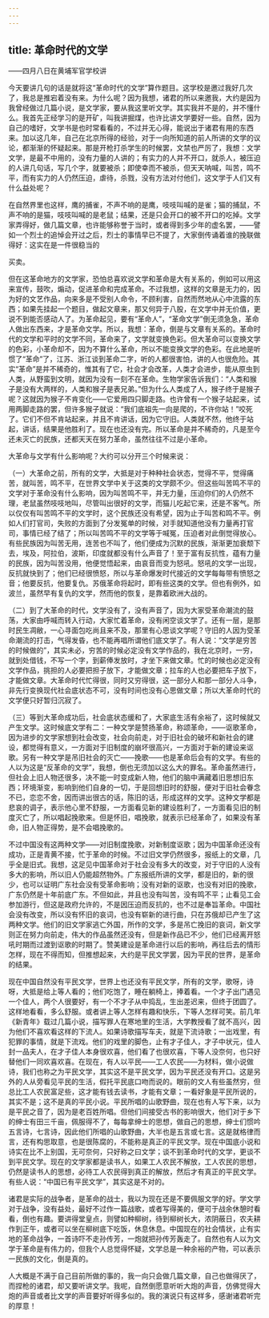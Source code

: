 ```yaml
---
---
---
```

title: 革命时代的文学
---



——四月八日在黄埔军官学校讲

今天要讲几句的话是就将这“革命时代的文学”算作题目。这学校是邀过我好几次了，我总是推宕着没有来。为什么呢？因为我想，诸君的所以来邀我，大约是因为我曾经做过几篇小说，是文学家，要从我这里听文学。其实我并不是的，并不懂什么。我首先正经学习的是开矿，叫我讲掘煤，也许比讲文学要好一些。自然，因为自己的嗜好，文学书是也时常看看的，不过并无心得，能说出于诸君有用的东西来。加以这几年，自己在北京所得的经验，对于一向所知道的前人所讲的文学的议论，都渐渐的怀疑起来。那是开枪打杀学生的时候罢，文禁也严厉了，我想：文学文学，是最不中用的，没有力量的人讲的；有实力的人并不开口，就杀人，被压迫的人讲几句话，写几个字，就要被杀；即使幸而不被杀，但天天呐喊，叫苦，鸣不平，而有实力的人仍然压迫，虐待，杀戮，没有方法对付他们，这文学于人们又有什么益处呢？

在自然界里也这样，鹰的捕雀，不声不响的是鹰，吱吱叫喊的是雀；猫的捕鼠，不声不响的是猫，吱吱叫喊的是老鼠；结果，还是只会开口的被不开口的吃掉。文学家弄得好，做几篇文章，也许能够称誉于当时，或者得到多少年的虚名罢，——譬如一个烈士的追悼会开过之后，烈士的事情早已不提了，大家倒传诵着谁的挽联做得好：这实在是一件很稳当的

买卖。

但在这革命地方的文学家，恐怕总喜欢说文学和革命是大有关系的，例如可以用这来宣传，鼓吹，煽动，促进革命和完成革命。不过我想，这样的文章是无力的，因为好的文艺作品，向来多是不受别人命令，不顾利害，自然而然地从心中流露的东西；如果先挂起一个题目，做起文章来，那又何异于八股，在文学中并无价值，更说不到能否感动人了。为革命起见，要有“革命人”，“革命文学”倒无须急急，革命人做出东西来，才是革命文学。所以，我想：革命，倒是与文章有关系的。革命时代的文学和平时的文学不同，革命来了，文学就变换色彩。但大革命可以变换文学的色彩，小革命却不，因为不算什么革命，所以不能变换文学的色彩。在此地是听惯了“革命”了，江苏、浙江谈到革命二字，听的人都很害怕，讲的人也很危险。其实“革命”是并不稀奇的，惟其有了它，社会才会改革，人类才会进步，能从原虫到人类，从野蛮到文明，就因为没有一刻不在革命。生物学家告诉我们：“人类和猴子是没有大两样的，人类和猴子是表兄弟。”但为什么人类成了人，猴子终于是猴子呢？这就因为猴子不肯变化——它爱用四只脚走路。也许曾有一个猴子站起来，试用两脚走路的罢，但许多猴子就说：“我们底祖先一向是爬的，不许你站！”咬死了。它们不但不肯站起来，并且不肯讲话，因为它守旧。人类就不然，他终于站起，讲话，结果是他胜利了。现在也还没有完。所以革命是并不稀奇的，凡是至今还未灭亡的民族，还都天天在努力革命，虽然往往不过是小革命。

大革命与文学有什么影响呢？大约可以分开三个时候来说：

（一）大革命之前，所有的文学，大抵是对于种种社会状态，觉得不平，觉得痛苦，就叫苦，鸣不平，在世界文学中关于这类的文学颇不少。但这些叫苦鸣不平的文学对于革命没有什么影响，因为叫苦鸣不平，并无力量，压迫你们的人仍然不理，老鼠虽然吱吱地叫，尽管叫出很好的文学，而猫儿吃起它来，还是不客气。所以仅仅有叫苦鸣不平的文学时，这个民族还没有希望，因为止于叫苦和鸣不平。例如人们打官司，失败的方面到了分发冤单的时候，对手就知道他没有力量再打官司，事情已经了结了；所以叫苦鸣不平的文学等于喊冤，压迫者对此倒觉得放心。有些民族因为叫苦无用，连苦也不叫了，他们便成为沉默的民族，渐渐更加衰颓下去，埃及，阿拉伯，波斯，印度就都没有什么声音了！至于富有反抗性，蕴有力量的民族，因为叫苦没用，他便觉悟起来，由哀音而变为怒吼。怒吼的文学一出现，反抗就快到了；他们已经很愤怒，所以与革命爆发时代接近的文学每每带有愤怒之音；他要反抗，他要复仇。苏俄革命将起时，即有些这类的文学。但也有例外，如波兰，虽然早有复仇的文学，然而他的恢复，是靠着欧洲大战的。

（二）到了大革命的时代，文学没有了，没有声音了，因为大家受革命潮流的鼓荡，大家由呼喊而转入行动，大家忙着革命，没有闲空谈文学了。还有一层，是那时民生凋敝，一心寻面包吃尚且来不及，那里有心思谈文学呢？守旧的人因为受革命潮流的打击，气得发昏，也不能再唱所谓他们底文学了。有人说：“文学是穷苦的时候做的”，其实未必，穷苦的时候必定没有文学作品的，我在北京时，一穷，就到处借钱，不写一个字，到薪俸发放时，才坐下来做文章。忙的时候也必定没有文学作品，挑担的人必要把担子放下，才能做文章；拉车的人也必要把车子放下，才能做文章。大革命时代忙得很，同时又穷得很，这一部分人和那一部分人斗争，非先行变换现代社会底状态不可，没有时间也没有心思做文章；所以大革命时代的文学便只好暂归沉寂了。

（三）等到大革命成功后，社会底状态缓和了，大家底生活有余裕了，这时候就又产生文学。这时候底文学有二：一种文学是赞扬革命，称颂革命，——讴歌革命，因为进步的文学家想到社会改变，社会向前走，对于旧社会的破坏和新社会的建设，都觉得有意义，一方面对于旧制度的崩坏很高兴，一方面对于新的建设来讴歌。另有一种文学是吊旧社会的灭亡——挽歌——也是革命后会有的文学。有些的人以为这是“反革命的文学”，我想，倒也无须加以这么大的罪名。革命虽然进行，但社会上旧人物还很多，决不能一时变成新人物，他们的脑中满藏着旧思想旧东西；环境渐变，影响到他们自身的一切，于是回想旧时的舒服，便对于旧社会眷念不已，恋恋不舍，因而讲出很古的话，陈旧的话，形成这样的文学。这种文学都是悲哀的调子，表示他心里不舒服，一方面看见新的建设胜利了，一方面看见旧的制度灭亡了，所以唱起挽歌来。但是怀旧，唱挽歌，就表示已经革命了，如果没有革命，旧人物正得势，是不会唱挽歌的。

不过中国没有这两种文学——对旧制度挽歌，对新制度讴歌；因为中国革命还没有成功，正是青黄不接，忙于革命的时候。不过旧文学仍然很多，报纸上的文章，几乎全是旧式。我想，这足见中国革命对于社会没有多大的改变，对于守旧的人没有多大的影响，所以旧人仍能超然物外。广东报纸所讲的文学，都是旧的，新的很少，也可以证明广东社会没有受革命影响；没有对新的讴歌，也没有对旧的挽歌，广东仍然是十年前底广东。不但如此，并且也没有叫苦，没有鸣不平；止看见工会参加游行，但这是政府允许的，不是因压迫而反抗的，也不过是奉旨革命。中国社会没有改变，所以没有怀旧的哀词，也没有崭新的进行曲，只在苏俄却已产生了这两种文学。他们的旧文学家逃亡外国，所作的文学，多是吊亡挽旧的哀词，新文学则正在努力向前走，伟大的作品虽然还没有，但是新作品已不少，他们已经离开怒吼时期而过渡到讴歌的时期了。赞美建设是革命进行以后的影响，再往后去的情形怎样，现在不得而知，但推想起来，大约是平民文学罢，因为平民的世界，是革命的结果。

现在中国自然没有平民文学，世界上也还没有平民文学，所有的文学，歌呀，诗呀，大抵是给上等人看的；他们吃饱了，睡在躺椅上，捧着看。一个才子出门遇见一个佳人，两个人很要好，有一个不才子从中捣乱，生出差迟来，但终于团圆了。这样地看看，多么舒服。或者讲上等人怎样有趣和快乐，下等人怎样可笑。前几年《新青年》载过几篇小说，描写罪人在寒地里的生活，大学教授看了就不高兴，因为他们不喜欢看这样的下流人。如果诗歌描写车夫，就是下流诗歌；一出戏里，有犯罪的事情，就是下流戏。他们的戏里的脚色，止有才子佳人，才子中状元，佳人封一品夫人，在才子佳人本身很欢喜，他们看了也很欢喜，下等人没奈何，也只好替他们一同欢喜欢喜。在现在，有人以平民——工人农民——为材料，做小说做诗，我们也称之为平民文学，其实这不是平民文学，因为平民还没有开口。这是另外的人从旁看见平民的生活，假托平民底口吻而说的。眼前的文人有些虽然穷，但总比工人农民富足些，这才能有钱去读书，才能有文章；一看好象是平民所说的，其实不是；这不是真的平民小说。平民所唱的山歌野曲，现在也有人写下来，以为是平民之音了，因为是老百姓所唱。但他们间接受古书的影响很大，他们对于乡下的绅士有田三千亩，佩服得不了，每每拿绅士的思想，做自己的思想，绅士们惯吟五言诗，七言诗，因此他们所唱的山歌野曲，大半也是五言或七言。这是就格律而言，还有构思取意，也是很陈腐的，不能称是真正的平民文学。现在中国底小说和诗实在比不上别国，无可奈何，只好称之曰文学；谈不到革命时代的文学，更谈不到平民文学。现在的文学家都是读书人，如果工人农民不解放，工人农民的思想，仍然是读书人的思想，必待工人农民得到真正的解放，然后才有真正的平民文学。有些人说：“中国已有平民文学”，其实这是不对的。

诸君是实际的战争者，是革命的战士，我以为现在还是不要佩服文学的好。学文学对于战争，没有益处，最好不过作一篇战歌，或者写得美的，便可于战余休憩时看看，倒也有趣。要讲得堂皇点，则譬如种柳树，待到柳树长大，浓阴蔽日，农夫耕作到正午，或者可以坐在柳树底下吃饭，休息休息。中国现在的社会情状，止有实地的革命战争，一首诗吓不走孙传芳，一炮就把孙传芳轰走了。自然也有人以为文学于革命是有伟力的，但我个人总觉得怀疑，文学总是一种余裕的产物，可以表示一民族的文化，倒是真的。

人大概是不满于自己目前所做的事的，我一向只会做几篇文章，自己也做得厌了，而捏枪的诸君，却又要听讲文学。我呢，自然倒愿意听听大炮的声音，仿佛觉得大炮的声音或者比文学的声音要好听得多似的。我的演说只有这样多，感谢诸君听完的厚意！